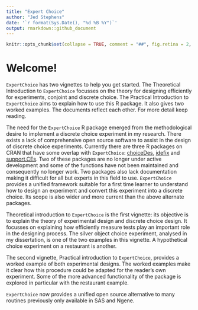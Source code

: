 ---
title: "Expert Choice"
author: "Jed Stephens"
date: '`r format(Sys.Date(), "%d %B %Y")`'
output: rmarkdown::github_document
---

<!-- README.md is generated from README.Rmd. Please edit README.Rmd to make changes. -->

```{r, echo = FALSE}
knitr::opts_chunk$set(collapse = TRUE, comment = "##", fig.retina = 2, fig.path = "README_figs/README-")
```

# Welcome!

`ExpertChoice` has two vignettes to help you get started.
The Theoretical Introduction to `ExpertChoice` focusses on the theory for designing efficiently for experiments, conjoint and discrete choice.
The Practical Introduction to `ExpertChoice` aims to explain how to use this R package. It also gives two worked examples.
The documents reflect each other.
For more detail keep reading.

The need for the `ExpertChoice` R package emerged from the methodological desire to implement a discrete choice experiment in my research.
There exists a lack of comprehensive open source software to assist in the design of discrete choice experiments.
Currently there are three R packages on CRAN that have some overlap with `ExpertChoice`: [choiceDes](https://cran.r-project.org/web/packages/choiceDes/index.html), [idefix](https://cran.r-project.org/web/packages/idefix/index.html) and [support.CEs](https://cran.r-project.org/web/packages/support.CEs/index.html).
Two of these packages are no longer under active development and some of the functions have not been maintained and consequently no longer work.
Two packages also lack documentation making it difficult for all but experts in this field to use.
`ExpertChoice` provides a unified framework suitable for a first time learner to understand how to design an experiment and convert this experiment into a discrete choice.
Its scope is also wider and more current than the above alternate packages.

Theoretical introduction to `ExpertChoice` is the first vignette: its objective is to explain the theory of experimental design and discrete choice design.
It focusses on explaining how efficiently measure tests play an important role in the designing process.
The silver object choice experiment, analysed in my dissertation,  is one of the two examples in this vignette.
A hypothetical choice experiment on a restaurant is another.

The second vignette, Practical introduction to `ExpertChoice`, provides a worked example of both experimental designs.
The worked examples make it clear how this procedure could be adapted for the reader's own experiment.
Some of the more advanced functionality of the package is explored in particular with the restaurant example.

`ExpertChoice` now provides a unified open source alternative to many routines previously only available in SAS and Ngene.
